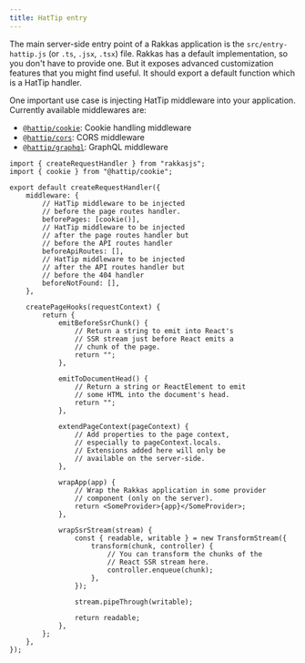 ```yaml
---
title: HatTip entry
---
```


The main server-side entry point of a Rakkas application is the `src/entry-hattip.js` (or `.ts`, `.jsx`, `.tsx`) file. Rakkas has a default implementation, so you don't have to provide one. But it exposes advanced customization features that you might find useful. It should export a default function which is a HatTip handler.

One important use case is injecting HatTip middleware into your application. Currently available middlewares are:

- [`@hattip/cookie`](https://github.com/hattipjs/hattip/blob/main/packages/middleware/cookie): Cookie handling middleware
- [`@hattip/cors`](https://github.com/hattipjs/hattip/blob/main/packages/middleware/cors): CORS middleware
- [`@hattip/graphql`](https://github.com/hattipjs/hattip/blob/main/packages/middleware/graphql): GraphQL middleware

```tsx
import { createRequestHandler } from "rakkasjs";
import { cookie } from "@hattip/cookie";

export default createRequestHandler({
	middleware: {
		// HatTip middleware to be injected
		// before the page routes handler.
		beforePages: [cookie()],
		// HatTip middleware to be injected
		// after the page routes handler but
		// before the API routes handler
		beforeApiRoutes: [],
		// HatTip middleware to be injected
		// after the API routes handler but
		// before the 404 handler
		beforeNotFound: [],
	},

	createPageHooks(requestContext) {
		return {
			emitBeforeSsrChunk() {
				// Return a string to emit into React's
				// SSR stream just before React emits a
				// chunk of the page.
				return "";
			},

			emitToDocumentHead() {
				// Return a string or ReactElement to emit
				// some HTML into the document's head.
				return "";
			},

			extendPageContext(pageContext) {
				// Add properties to the page context,
				// especially to pageContext.locals.
				// Extensions added here will only be
				// available on the server-side.
			},

			wrapApp(app) {
				// Wrap the Rakkas application in some provider
				// component (only on the server).
				return <SomeProvider>{app}</SomeProvider>;
			},

			wrapSsrStream(stream) {
				const { readable, writable } = new TransformStream({
					transform(chunk, controller) {
						// You can transform the chunks of the
						// React SSR stream here.
						controller.enqueue(chunk);
					},
				});

				stream.pipeThrough(writable);

				return readable;
			},
		};
	},
});
```
